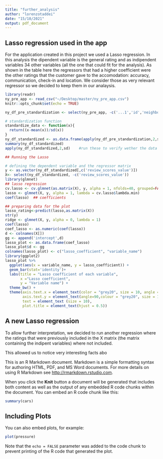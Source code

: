 ```yaml
---
title: "further_analysis"
author: "lorenzotaddei"
date: "15/10/2021"
output: pdf_document
---
```


## Lasso regression used in the app
For the application created in this project we used a Lasso regression. In this analysis the dipendent variable is the general rating and as indipendent variables 34 other variables (all the one that could fit for the analysis).
As shown in the table here the regressors that had a higher coefficient were the other ratings that the customer gave to the accomodation: accuracy, communication, check-in and location. We consider those as very relevant regressor so we decided to keep them in our analaysis.
```r
library(readr)
ny_pre_app <- read_csv("~/Desktop/master/ny_pre_app.csv")
knitr::opts_chunk$set(echo = TRUE)

ny_df_pre_standardization <- select(ny_pre_app, -c('...1','id','neighbourhood_group_cleansed','price_new','lasso_rating'))

# standardization function
standardize_data <- function(x){
  return((x-mean(x))/sd(x))
}
ny_df_standardized <- as.data.frame(apply(ny_df_pre_standardization,2,standardize_data))
summary(ny_df_standardized)
apply(ny_df_standardized,2,sd)    #run these to verify wether the data frame is strandardized

## Running the Lasso

# defining the dependent variable and the regressor matrix
y <- as.vector(ny_df_standardized[,c('review_scores_value')])
X<- select(ny_df_standardized, -c('review_scores_value'))
library(glmnet)
## lasso regression
cv.lasso <- cv.glmnet(as.matrix(X), y, alpha = 1, nfolds=40, grouped=FALSE)
lasso <- glmnet(X, y, alpha = 1, lambda = cv.lasso$lambda.min)
coef(lasso)  ## coefficients

## preparing data for the plot
lasso_rating<-predict(lasso,as.matrix(X))
str(y)
ridge <- glmnet(X, y, alpha = 0, lambda = 1)
coef(lasso)
coef_lasso <- as.numeric(coef(lasso))
d <- colnames(X[])
gg <- append('intercept',d)
lasso_plot <- as.data.frame(coef_lasso)
lasso_plot$d <- gg
colnames(lasso_plot) <- c("lasso_coefficient", "variable_name")
library(ggplot2)
lasso_plot %>%
  ggplot(aes(x = variable_name, y = lasso_coefficient)) +
  geom_bar(stat='identity')+
  labs(title = "Lasso coefficient of each variable",
       x ="Lasso coefficient",
       y = "Variable name") +
  theme_bw() +
  theme(axis.text.x = element_text(color = "grey20", size = 10, angle = 90, hjust = 0.5, vjust = 0.5),
        axis.text.y = element_text(angle=90,colour = "grey20", size = 10),
        text = element_text (size = 10),
        plot.title = element_text(hjust = 0.5))
```

## A new Lasso regression
To allow further interpretation, we decided to run another regression where the ratings that were previously included in the X matrix (the matrix containing the indipent variables) where not included.

This allowed us to notice very interesting facts abo

This is an R Markdown document. Markdown is a simple formatting syntax for authoring HTML, PDF, and MS Word documents. For more details on using R Markdown see <http://rmarkdown.rstudio.com>.

When you click the **Knit** button a document will be generated that includes both content as well as the output of any embedded R code chunks within the document. You can embed an R code chunk like this:

```r
summary(cars)
```

## Including Plots

You can also embed plots, for example:

```r
plot(pressure)
```

Note that the `echo = FALSE` parameter was added to the code chunk to prevent printing of the R code that generated the plot.
